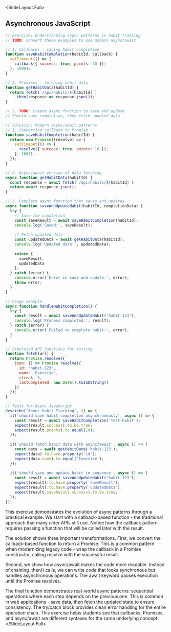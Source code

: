 
<SlideLayout.Full>
## Asynchronous JavaScript
<CodeDisplay >
  <File name="example.js">
    
```javascript
// Exercise: Understanding async patterns in habit tracking
// TODO: Convert these examples to use modern async/await

// 1. Callbacks - saving habit completion
function saveHabitCompletion(habitId, callback) {
  setTimeout(() => {
    callback({ success: true, points: 10 });
  }, 1000);
}

// 2. Promises - fetching habit data
function getHabitData(habitId) {
  return fetch(`/api/habits/${habitId}`)
    .then(response => response.json());
}

// 3. TODO: Create async function to save and update
// Should save completion, then fetch updated data
```
    
    
```javascript
// Solution: Modern async/await patterns
// 1. Converting callback to Promise
function saveHabitCompletion(habitId) {
  return new Promise((resolve) => {
    setTimeout(() => {
      resolve({ success: true, points: 10 });
    }, 1000);
  });
}

// 2. Async/await version of data fetching
async function getHabitData(habitId) {
  const response = await fetch(`/api/habits/${habitId}`);
  return await response.json();
}

// 3. Complete async function that saves and updates
async function saveAndUpdateHabit(habitId, completionData) {
  try {
    // Save the completion
    const saveResult = await saveHabitCompletion(habitId);
    console.log('Saved:', saveResult);
    
    // Fetch updated data
    const updatedData = await getHabitData(habitId);
    console.log('Updated data:', updatedData);
    
    return {
      saveResult,
      updatedData
    };
  } catch (error) {
    console.error('Error in save and update:', error);
    throw error;
  }
}

// Usage example
async function handleHabitCompletion() {
  try {
    const result = await saveAndUpdateHabit('habit-123');
    console.log('Process completed:', result);
  } catch (error) {
    console.error('Failed to complete habit:', error);
  }
}

// Simulated API functions for testing
function fetch(url) {
  return Promise.resolve({
    json: () => Promise.resolve({
      id: 'habit-123',
      name: 'Exercise',
      streak: 5,
      lastCompleted: new Date().toISOString()
    })
  });
}
```
    
  </File>
  <Tests>
    
```javascript
// Tests for Async JavaScript
describe('Async Habit Tracking', () => {
  it('should save habit completion asynchronously', async () => {
    const result = await saveHabitCompletion('test-habit');
    expect(result.success).to.be.true;
    expect(result.points).to.equal(10);
  });
  
  it('should fetch habit data with async/await', async () => {
    const data = await getHabitData('habit-123');
    expect(data).to.have.property('id');
    expect(data.name).to.equal('Exercise');
  });
  
  it('should save and update habit in sequence', async () => {
    const result = await saveAndUpdateHabit('habit-123');
    expect(result).to.have.property('saveResult');
    expect(result).to.have.property('updatedData');
    expect(result.saveResult.success).to.be.true;
  });
});
```
    
  </Tests>
</CodeDisplay>
<Notes>
This exercise demonstrates the evolution of async patterns through a practical example. We start with a callback-based function - the traditional approach that many older APIs still use. Notice how the callback pattern requires passing a function that will be called later with the result.

The solution shows three important transformations. First, we convert the callback-based function to return a Promise. This is a common pattern when modernizing legacy code - wrap the callback in a Promise constructor, calling resolve with the successful result.

Second, we show how async/await makes the code more readable. Instead of chaining .then() calls, we can write code that looks synchronous but handles asynchronous operations. The await keyword pauses execution until the Promise resolves.

The final function demonstrates real-world async patterns: sequential operations where each step depends on the previous one. This is common in web applications - save data, then fetch the updated state to ensure consistency. The try/catch block provides clean error handling for the entire operation chain. This exercise helps students see that callbacks, Promises, and async/await are different syntaxes for the same underlying concept.
</Notes>
</SlideLayout.Full>